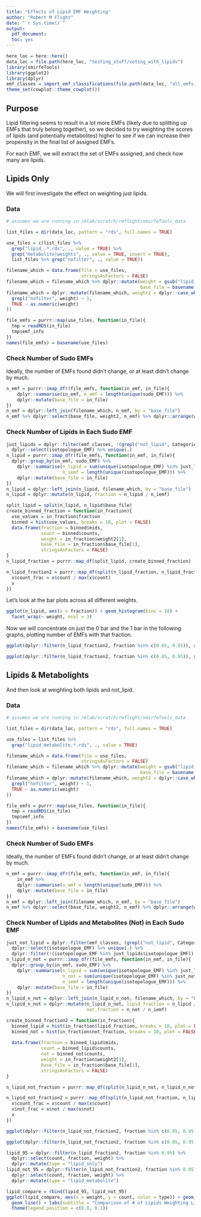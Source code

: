 ```yaml
---
title: "Effects of Lipid EMF Weighting"
author: "Robert M Flight"
date: "`r Sys.time()`"
output:
  pdf_document:
  toc: yes
---
```


```r
here_loc = here::here()
data_loc = file.path(here_loc, "testing_stuff/voting_with_lipids")
library(smirfeTools)
library(ggplot2)
library(dplyr)
emf_classes = import_emf_classifications(file.path(data_loc, "all_emfs_2020-01-27_classified.json"))
theme_set(cowplot::theme_cowplot())
```

## Purpose

Lipid filtering seems to result in a lot more EMFs (likely due to splitting up EMFs that truly belong together), so we decided to try weighting the scores of lipids (and potentially metabolites) higher to see if we can increase their propensity in the final list of assigned EMFs.

For each EMF, we will extract the set of EMFs assigned, and check how many are lipids.



## Lipids Only

We will first investigate the effect on weighting just lipids. 

### Data

```r
# assumes we are running in /mlab/scratch/rmflight/smirfeTools_data

list_files = dir(data_loc, pattern = "rds", full.names = TRUE)

use_files = c(list_files %>%
  grep("lipid_.*.rds", ., value = TRUE) %>%
  grep("metabolite|weights", ., value = TRUE, invert = TRUE),
  list_files %>% grep("nofilter", ., value = TRUE))

filename_which = data.frame(file = use_files,
                            stringsAsFactors = FALSE)
filename_which = filename_which %>% dplyr::mutate(weight = gsub("lipid_", "", basename(file)) %>% gsub(".rds", "", .),
                                                  base_file = basename(file))
filename_which = dplyr::mutate(filename_which, weight2 = dplyr::case_when(
  grepl("nofilter", weight) ~ 1,
  TRUE ~ as.numeric(weight)
))

file_emfs = purrr::map(use_files, function(in_file){
  tmp = readRDS(in_file)
  tmp$emf_info
})
names(file_emfs) = basename(use_files)
```

### Check Number of Sudo EMFs

Ideally, the number of EMFs found didn't change, or at least didn't change by much.

```r
n_emf = purrr::imap_dfr(file_emfs, function(in_emf, in_file){
    dplyr::summarise(in_emf, n_emf = length(unique(sudo_EMF))) %>%
    dplyr::mutate(base_file = in_file)
})
n_emf = dplyr::left_join(filename_which, n_emf, by = "base_file")
n_emf %>% dplyr::select(base_file, weight2, n_emf) %>% dplyr::arrange(weight2)
```

### Check Number of Lipids in Each Sudo EMF

```r
just_lipids = dplyr::filter(emf_classes, !(grepl("not_lipid", Categories))) %>%
  dplyr::select(isotopologue_EMF) %>% unique(.)
n_lipid = purrr::imap_dfr(file_emfs, function(in_emf, in_file){
  dplyr::group_by(in_emf, sudo_EMF) %>% 
    dplyr::summarise(n_lipid = sum(unique(isotopologue_EMF) %in% just_lipids$isotopologue_EMF),
                     n_iemf = length(unique(isotopologue_EMF))) %>%
    dplyr::mutate(base_file = in_file)
})
n_lipid = dplyr::left_join(n_lipid, filename_which, by = "base_file")
n_lipid = dplyr::mutate(n_lipid, fraction = n_lipid / n_iemf)

split_lipid = split(n_lipid, n_lipid$base_file)
create_binned_fraction = function(in_fraction){
  use_values = in_fraction$fraction
  binned = hist(use_values, breaks = 10, plot = FALSE)
  data.frame(fraction = binned$mids,
             count = binned$counts,
             weight = in_fraction$weight2[1],
             base_file = in_fraction$base_file[1],
             stringsAsFactors = FALSE)
}
n_lipid_fraction = purrr::map_df(split_lipid, create_binned_fraction)

n_lipid_fraction2 = purrr::map_df(split(n_lipid_fraction, n_lipid_fraction$fraction), function(x){
  x$count_frac = x$count / max(x$count)
  x
})
```

Let's look at the bar plots across all different weights.

```r
ggplot(n_lipid, aes(x = fraction)) + geom_histogram(bins = 10) + 
  facet_wrap(~ weight, ncol = 3)
```

Now we will concentrate on just the 0 bar and the 1 bar in the following graphs, plotting number of EMFs with that fraction.

```r
ggplot(dplyr::filter(n_lipid_fraction2, fraction %in% c(0.05, 0.95)), aes(x = weight, y = count)) + geom_point() + geom_line() + facet_wrap(~ fraction, ncol = 2, scales = "free_y") + ggtitle(label = "", subtitle = "Number of sudo_EMFs with X fraction of assignments\n as lipids by weighting applied")

ggplot(dplyr::filter(n_lipid_fraction2, fraction %in% c(0.05, 0.95)), aes(x = weight, y = count_frac)) + geom_point() + geom_line() + facet_wrap(~ fraction, ncol = 2, scales = "free_y") + ggtitle(label = "", subtitle = "Number of sudo_EMFs with X fraction of assignments\n as lipids by weighting applied")
```


## Lipids & Metabolights

And then look at weighting both lipids and not_lipid.

### Data

```r
# assumes we are running in /mlab/scratch/rmflight/smirfeTools_data

list_files = dir(data_loc, pattern = "rds", full.names = TRUE)

use_files = list_files %>%
  grep("lipid_metabolite.*.rds", ., value = TRUE) 

filename_which = data.frame(file = use_files,
                            stringsAsFactors = FALSE)
filename_which = filename_which %>% dplyr::mutate(weight = gsub("lipid_metabolite_", "", basename(file)) %>% gsub(".rds", "", .),
                                                  base_file = basename(file))
filename_which = dplyr::mutate(filename_which, weight2 = dplyr::case_when(
  grepl("nofilter", weight) ~ 1,
  TRUE ~ as.numeric(weight)
))

file_emfs = purrr::map(use_files, function(in_file){
  tmp = readRDS(in_file)
  tmp$emf_info
})
names(file_emfs) = basename(use_files)
```

### Check Number of Sudo EMFs

Ideally, the number of EMFs found didn't change, or at least didn't change by much.

```r
n_emf = purrr::imap_dfr(file_emfs, function(in_emf, in_file){
    in_emf %>% 
    dplyr::summarise(n_emf = length(unique(sudo_EMF))) %>%
    dplyr::mutate(base_file = in_file)
})
n_emf = dplyr::left_join(filename_which, n_emf, by = "base_file")
n_emf %>% dplyr::select(base_file, weight2, n_emf) %>% dplyr::arrange(weight2)
```

### Check Number of Lipids and Metabolites (Not) in Each Sudo EMF

```r
just_not_lipid = dplyr::filter(emf_classes, (grepl("not_lipid", Categories))) %>%
  dplyr::select(isotopologue_EMF) %>% unique(.) %>%
  dplyr::filter(!(isotopologue_EMF %in% just_lipids$isotopologue_EMF))
n_lipid_n_not = purrr::imap_dfr(file_emfs, function(in_emf, in_file){
  dplyr::group_by(in_emf, sudo_EMF) %>% 
    dplyr::summarise(n_lipid = sum(unique(isotopologue_EMF) %in% just_lipids$isotopologue_EMF),
                     n_not = sum(unique(isotopologue_EMF) %in% just_not_lipid$isotopologue_EMF),
                     n_iemf = length(unique(isotopologue_EMF))) %>%
    dplyr::mutate(base_file = in_file)
})
n_lipid_n_not = dplyr::left_join(n_lipid_n_not, filename_which, by = "base_file")
n_lipid_n_not = dplyr::mutate(n_lipid_n_not, lipid_fraction = n_lipid / n_iemf,
                              not_fraction = n_not / n_iemf)

create_binned_fraction2 = function(in_fraction){
  binned_lipid = hist(in_fraction$lipid_fraction, breaks = 10, plot = FALSE)
  binned_not = hist(in_fraction$not_fraction, breaks = 10, plot = FALSE)
  
  data.frame(fraction = binned_lipid$mids,
             count = binned_lipid$counts,
             not = binned_not$counts,
             weight = in_fraction$weight2[1],
             base_file = in_fraction$base_file[1],
             stringsAsFactors = FALSE)
}

n_lipid_not_fraction = purrr::map_df(split(n_lipid_n_not, n_lipid_n_not$base_file), create_binned_fraction2)

n_lipid_not_fraction2 = purrr::map_df(split(n_lipid_not_fraction, n_lipid_not_fraction$fraction), function(x){
  x$count_frac = x$count / max(x$count)
  x$not_frac = x$not / max(x$not)
  x
})

ggplot(dplyr::filter(n_lipid_not_fraction2, fraction %in% c(0.05, 0.95)), aes(x = weight, y = count)) + geom_point() + geom_line() + facet_wrap(~ fraction, ncol = 2, scales = "free_y") + ggtitle(label = "", subtitle = "Number of sudo_EMFs with X fraction of assignments\n as lipids by weighting applied")

ggplot(dplyr::filter(n_lipid_not_fraction2, fraction %in% c(0.05, 0.95)), aes(x = weight, y = not)) + geom_point() + geom_line() + facet_wrap(~ fraction, ncol = 2, scales = "free_y") + ggtitle(label = "", subtitle = "Number of sudo_EMFs with X fraction of assignments\n as metabolites by weighting applied")

lipid_95 = dplyr::filter(n_lipid_fraction2, fraction %in% 0.95) %>% 
  dplyr::select(count, fraction, weight) %>%
  dplyr::mutate(type = "lipid_only")
lipid_not_95 = dplyr::filter(n_lipid_not_fraction2, fraction %in% 0.95) %>%
  dplyr::select(count, fraction, weight) %>%
  dplyr::mutate(type = "lipid_metabolite")

lipid_compare = rbind(lipid_95, lipid_not_95)
ggplot(lipid_compare, aes(x = weight, y = count, color = type)) + geom_point() + 
  geom_line() + labs(subtitle = "Comparison of # of Lipids Weighting Lipids\n or Lipids & Metabolites", caption = "This compares the number of sudo_EMFs that have 100% of their assignments as a lipid\n with different weights applied to either just the lipid or lipid and metabolites weighted scores.") +
  theme(legend.position = c(0.8, 0.1))

```